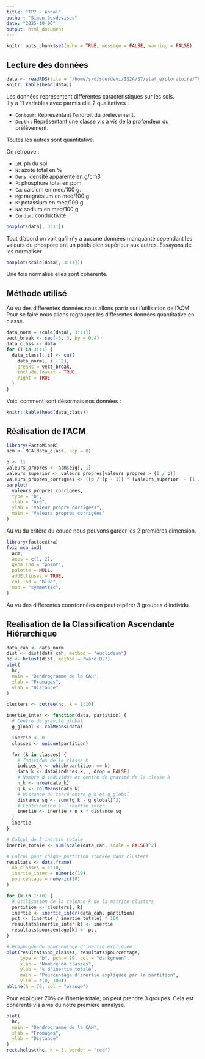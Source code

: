 ```yaml
---
title: "TP7 - Annal"
author: "Simon Desdevises"
date: "2025-10-06"
output: html_document
---
```


```r
knitr::opts_chunk$set(echo = TRUE, message = FALSE, warning = FALSE)
```

## Lecture des données

```r
data <- readRDS(file = "/home/s/d/sdesdevi/IS2A/S7/stat_exploratoire/TP7/Soils.RDS")
knitr::kable(head(data))
```

Les données représentent différentes caractéristiques sur les sols. \
Il y a 11 variables avec parmis elle 2 qualitatives : 

- `Contour`: Représentant l'endroit du prélèvement.
- `Depth` : Représentant une classe vis à vis de la profondeur du prélèvement.

Toutes les autres sont quantitative.

On retrouve : 

- `pH`: ph du sol
- `N`: azote total en %
- `Dens`: densité apparente en g/cm3
- `P`: phosphore total en ppm
- `Ca`: calcium en meq/100 g.
- `Mg`: magnésium en meq/100 g
- `K`: potassium en meq/100 g
- `Na`: sodium en meq/100 g
- `Conduc`: conductivité

```r
boxplot(data[, 3:11])
```

Tout d'abord on voit qu'il n'y a aucune données manquante cependant les valeurs du phospore ont un poids bien supérieur aux autres.
Essayons de les normaliser

```r
boxplot(scale(data[, 3:11]))
```

Une fois normalisé elles sont cohérente.

## Méthode utilisé

Au vu des différentes données sous allons partir sur l'utilisation de l'ACM. Pour se faire nous allons regrouper les différentes données quantitative en classe.

```r
data_norm = scale(data[, 3:11])
vect_break <- seq(-3, 3, by = 0.4)
data_class <- data
for (i in 3:11) {
  data_class[, i] <- cut(
    data_norm[, i - 2],
    breaks = vect_break,
    include.lowest = TRUE,
    right = TRUE
  )
}
```

Voici comment sont désormais nos données : 

```r
knitr::kable(head(data_class))
```

## Réalisation de l'ACM

```r
library(FactoMineR)
acm <- MCA(data_class, ncp = 8)
```

```r
p <- 11
valeurs_propres <- acm$eig[, 1]
valeurs_superior <- valeurs_propres[valeurs_propres > (1 / p)]
valeurs_propres_corrigees <- ((p / (p - 1)) * (valeurs_superior  - (1 / p))) ^ 2
barplot(
  valeurs_propres_corrigees,
  type = "b",
  xlab = "Axe",
  ylab = "Valeur propre corrigées",
  main = "Valeurs propres corrigées"
)
```

Au vu du critère du coude nous pouvons garder les 2 premières dimension.

```r
library(factoextra)
fviz_mca_ind(
  acm,
  axes = c(1, 2),
  geom.ind = "point",
  palette = NULL,
  addEllipses = TRUE,
  col.ind = "blue",
  map = "symmetric",
)
```

Au vu des différentes coordonnées on peut repérer 3 groupes d'individu.

## Realisation de la Classification Ascendante Hiérarchique

```r
data_cah <- data_norm
dist <- dist(data_cah, method = "euclidean")
hc <- hclust(dist, method = "ward.D2")
plot(
  hc,
  main = "Dendrogramme de la CAH",
  xlab = "Fromages",
  ylab = "Distance"
)
```

```r
clusters <- cutree(hc, k = 1:10)

inertie_inter <- function(data, partition) {
  # Centre de gravité global
  g_global <- colMeans(data)

  inertie <- 0
  classes <- unique(partition)

  for (k in classes) {
    # Individus de la classe k
    indices_k <- which(partition == k)
    data_k <- data[indices_k, , drop = FALSE]
    # Nombre d'individus et centre de gravité de la classe k
    n_k <- nrow(data_k)
    g_k <- colMeans(data_k)
    # Distance au carré entre g_k et g_global
    distance_sq <- sum((g_k - g_global)^2)
    # Contribution à l'inertie inter
    inertie <- inertie + n_k * distance_sq
  }
  inertie
}

# Calcul de l'inertie totale
inertie_totale <- sum(scale(data_cah, scale = FALSE)^2)

# Calcul pour chaque partition stockée dans clusters
resultats <- data.frame(
  nb_classes = 1:10,
  inertie_inter = numeric(10),
  pourcentage = numeric(10)
)

for (k in 1:10) {
  # Utilisation de la colonne k de la matrice clusters
  partition <- clusters[, k]
  inertie <- inertie_inter(data_cah, partition)
  pct <- (inertie / inertie_totale) * 100
  resultats$inertie_inter[k] <- inertie
  resultats$pourcentage[k] <- pct
}

# Graphique du pourcentage d'inertie expliquée
plot(resultats$nb_classes, resultats$pourcentage,
     type = "b", pch = 19, col = "darkgreen",
     xlab = "Nombre de classes",
     ylab = "% d'inertie totale",
     main = "Pourcentage d'inertie expliquée par la partition",
     ylim = c(0, 100))
abline(h = 70, col = "orange")
```

Pour expliquer 70% de l'inertie totale, on peut prendre 3 groupes. Cela est cohérents vis à vis du notre première annalyse. 

```r
plot(
  hc,
  main = "Dendrogramme de la CAH",
  xlab = "Fromages",
  ylab = "Distance"
)
rect.hclust(hc, k = 3, border = "red")
```